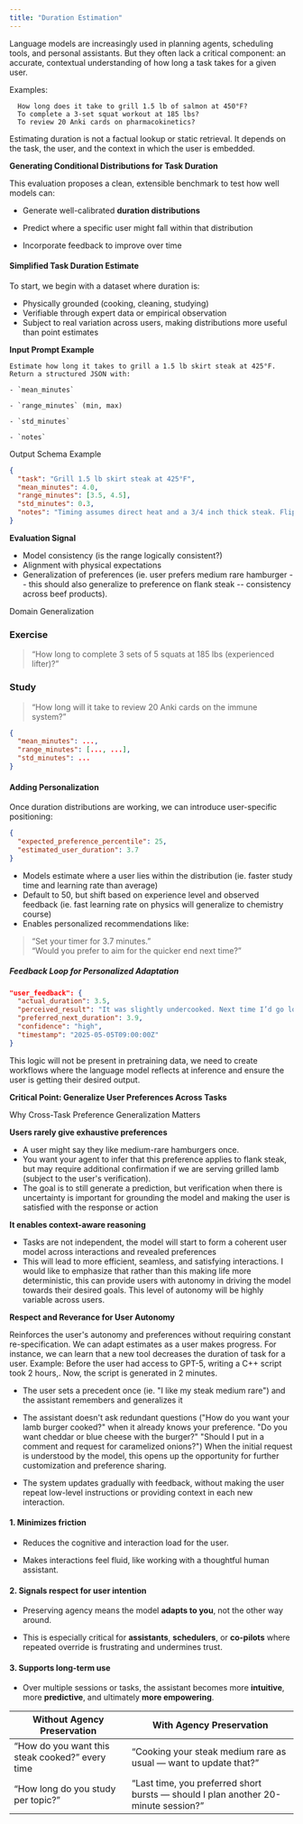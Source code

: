 ```yaml
---
title: "Duration Estimation"
---
```



Language models are increasingly used in planning agents, scheduling tools, and personal assistants. But they often lack a critical component: an accurate, contextual understanding of how long a task takes for a given user. 
	
Examples: 

  ```
	How long does it take to grill 1.5 lb of salmon at 450°F?  
	To complete a 3-set squat workout at 185 lbs?  
	To review 20 Anki cards on pharmacokinetics?
 ```
Estimating duration is not a factual lookup or static retrieval. It depends on the task, the user, and the context in which the user is embedded. 

**Generating Conditional Distributions for Task Duration**

This evaluation proposes a clean, extensible benchmark to test how well models can:

- Generate well-calibrated **duration distributions**
    
- Predict where a specific user might fall within that distribution
    
- Incorporate feedback to improve over time

#### Simplified Task Duration Estimate

To start, we begin with a dataset where duration is: 

- Physically grounded (cooking, cleaning, studying)
- Verifiable through expert data or empirical observation 
- Subject to real variation across users, making distributions more useful than point estimates 

**Input Prompt Example**

```
Estimate how long it takes to grill a 1.5 lb skirt steak at 425°F.  
Return a structured JSON with:

- `mean_minutes`
    
- `range_minutes` (min, max)
    
- `std_minutes`
    
- `notes`
```

Output Schema Example

```json
{
  "task": "Grill 1.5 lb skirt steak at 425°F",
  "mean_minutes": 4.0,
  "range_minutes": [3.5, 4.5],
  "std_minutes": 0.3,
  "notes": "Timing assumes direct heat and a 3/4 inch thick steak. Flip halfway."
}
```

**Evaluation Signal**

- Model consistency (is the range logically consistent?)
- Alignment with physical expectations 
- Generalization of preferences (ie. user prefers medium rare hamburger -- this should also generalize to preference on flank steak -- consistency across beef products). 

Domain Generalization 

### Exercise

> “How long to complete 3 sets of 5 squats at 185 lbs (experienced lifter)?”

### Study

> “How long will it take to review 20 Anki cards on the immune system?”

```json 
{
  "mean_minutes": ...,
  "range_minutes": [..., ...],
  "std_minutes": ...
}
```

#### Adding Personalization 

Once duration distributions are working, we can introduce user-specific positioning: 
```json 
{
  "expected_preference_percentile": 25,
  "estimated_user_duration": 3.7
}
```

- Models estimate where a user lies within the distribution (ie. faster study time and learning rate than average)
- Default to 50, but shift based on experience level and observed feedback (ie. fast learning rate on physics will generalize to chemistry course)
- Enables personalized recommendations like:

> “Set your timer for 3.7 minutes.”  
> “Would you prefer to aim for the quicker end next time?”

##### Feedback Loop for Personalized Adaptation 

```json 
"user_feedback": {
  "actual_duration": 3.5,
  "perceived_result": "It was slightly undercooked. Next time I’d go longer.",
  "preferred_next_duration": 3.9,
  "confidence": "high",
  "timestamp": "2025-05-05T09:00:00Z"
}
```

This logic will not be present in pretraining data, we need to create workflows where the language model reflects at inference and ensure the user is getting their desired output. 

**Critical Point: Generalize User Preferences Across Tasks**

Why Cross-Task Preference Generalization Matters 

**Users rarely give exhaustive preferences** 

- A user might say they like medium-rare hamburgers once. 
- You want your agent to infer that this preference applies to flank steak, but may require additional confirmation if we are serving grilled lamb (subject to the user's verification). 
- The goal is to still generate a prediction, but verification when there is uncertainty is important for grounding the model and making the user is satisfied with the response or action 

 **It enables context-aware reasoning**

- Tasks are not independent, the model will start to form a coherent user model across interactions and revealed preferences 
- This will lead to more efficient, seamless, and satisfying interactions. I would like to emphasize that rather than this making life more deterministic, this can provide users with autonomy in driving the model towards their desired goals. This level of autonomy will be highly variable across users. 

**Respect and Reverance for User Autonomy**

Reinforces the user's autonomy and preferences without requiring constant re-specification. We can adapt estimates as a user makes progress. For instance, we can learn that a new tool decreases the duration of task for a user. Example: Before the user had access to GPT-5, writing a C++ script took 2 hours,. Now, the script is generated in 2 minutes. 


- The user sets a precedent once (ie. "I like my steak medium rare") and the assistant remembers and generalizes it
- The assistant doesn't ask redundant questions ("How do you want your lamb burger cooked?" when it already knows your preference. "Do you want cheddar or blue cheese with the burger?" "Should I put in a comment and request for caramelized onions?") When the initial request is understood by the model, this opens up the opportunity for further customization and preference sharing. 

- The system updates gradually with feedback, without making the user repeat low-level instructions or providing context in each new interaction. 



#### **1. Minimizes friction**

- Reduces the cognitive and interaction load for the user.
    
- Makes interactions feel fluid, like working with a thoughtful human assistant.
    

#### 2. **Signals respect for user intention**

- Preserving agency means the model **adapts to you**, not the other way around.
    
- This is especially critical for **assistants**, **schedulers**, or **co-pilots** where repeated override is frustrating and undermines trust.
    
#### 3. **Supports long-term use**

- Over multiple sessions or tasks, the assistant becomes more **intuitive**, more **predictive**, and ultimately **more empowering**.

| Without Agency Preservation                     | With Agency Preservation                                                           |
| ----------------------------------------------- | ---------------------------------------------------------------------------------- |
| “How do you want this steak cooked?” every time | “Cooking your steak medium rare as usual — want to update that?”                   |
| “How long do you study per topic?”              | “Last time, you preferred short bursts — should I plan another 20-minute session?” |


